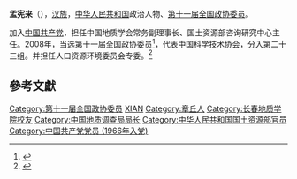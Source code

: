 '''孟宪来'''（{{bd|1946年||}}），[[汉族|汉族]]，[[中华人民共和国|中华人民共和国]]政治人物、[[第十一届全国政协委员|第十一届全国政协委员]]。

加入[[中国共产党|中国共产党]]，担任中国地质学会常务副理事长、国土资源部咨询研究中心主任。2008年，当选第十一届全国政协委员<ref>{{cite news|title=第十一届全国政协委员名单|url=http://www.indaa.com.cn/zt/2009qglh/zxzs/200903/t20090303_127573.html|accessdate=2013-04-09|newspaper=新华社北京1月25日电 中国人民政治协商会议第十一届全国委员会委员名单(共2237人，2008年1月25日政协第十届全国委员会常务委员会第二十次会议通过)|date=2008年1月25日|deadurl=yes|archiveurl=https://web.archive.org/web/20130928014403/http://www.indaa.com.cn/zt/2009qglh/zxzs/200903/t20090303_127573.html|archivedate=2013年9月28日}}</ref>，代表中国科学技术协会，分入第二十三组。并担任人口资源环境委员会专委。<ref>{{cite news|title=全国政协信息-孟宪来|url=http://www.cppcc.gov.cn/CMS/wylibary/showJcwyxtInfoWylibary.action?tabJcwyxt.guid=11W0007820&wytype=wjwy|accessdate=2013-04-11|newspaper=全国政协委员会|archive-date=2016-03-04|archive-url=https://web.archive.org/web/20160304131312/http://www.cppcc.gov.cn/CMS/wylibary/showJcwyxtInfoWylibary.action?tabJcwyxt.guid=11W0007820&wytype=wjwy|dead-url=no}}</ref>

==參考文獻==
{{reflist}}
{{中国政治人物小作品}}
{{DEFAULTSORT:meng xianlai}}
[[Category:第十一届全国政协委员|Category:第十一届全国政协委员]]
[[Category:孟姓|XIAN]]
[[Category:章丘人|Category:章丘人]]
[[Category:长春地质学院校友|Category:长春地质学院校友]]
[[Category:中国地质调查局局长|Category:中国地质调查局局长]]
[[Category:中华人民共和国国土资源部官员|Category:中华人民共和国国土资源部官员]]
[[Category:中国共产党党员_(1966年入党)|Category:中国共产党党员 (1966年入党)]]